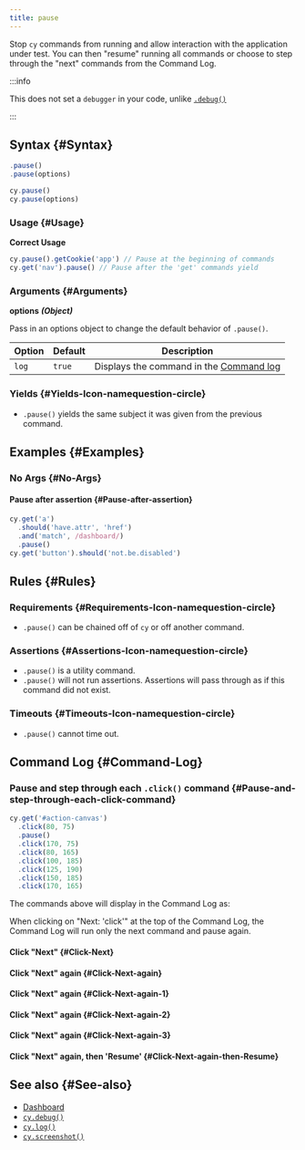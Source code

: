 ```yaml
---
title: pause
---
```


Stop `cy` commands from running and allow interaction with the application under
test. You can then "resume" running all commands or choose to step through the
"next" commands from the Command Log.

:::info

This does not set a `debugger` in your code, unlike
[`.debug()`](/api/commands/debug)

:::

## Syntax {#Syntax}

```javascript
.pause()
.pause(options)

cy.pause()
cy.pause(options)
```

### Usage {#Usage}

**<Icon name="check-circle" color="green" /> Correct Usage**

```javascript
cy.pause().getCookie('app') // Pause at the beginning of commands
cy.get('nav').pause() // Pause after the 'get' commands yield
```

### Arguments {#Arguments}

**<Icon name="angle-right" /> options** **_(Object)_**

Pass in an options object to change the default behavior of `.pause()`.

| Option | Default | Description                                                                              |
| ------ | ------- | ---------------------------------------------------------------------------------------- |
| `log`  | `true`  | Displays the command in the [Command log](/guides/core-concepts/cypress-app#Command-Log) |

### Yields [<Icon name="question-circle"/>](/guides/core-concepts/introduction-to-cypress#Subject-Management) {#Yields-Icon-namequestion-circle}

- `.pause()` yields the same subject it was given from the previous
command.

## Examples {#Examples}

### No Args {#No-Args}

#### Pause after assertion {#Pause-after-assertion}

```javascript
cy.get('a')
  .should('have.attr', 'href')
  .and('match', /dashboard/)
  .pause()
cy.get('button').should('not.be.disabled')
```

## Rules {#Rules}

### Requirements [<Icon name="question-circle"/>](/guides/core-concepts/introduction-to-cypress#Chains-of-Commands) {#Requirements-Icon-namequestion-circle}

- `.pause()` can be chained off of `cy` or off another
command.

### Assertions [<Icon name="question-circle"/>](/guides/core-concepts/introduction-to-cypress#Assertions) {#Assertions-Icon-namequestion-circle}

- `.pause()` is a utility command.</li><li>`.pause()` will not run
assertions. Assertions will pass through as if this command did not
exist.

### Timeouts [<Icon name="question-circle"/>](/guides/core-concepts/introduction-to-cypress#Timeouts) {#Timeouts-Icon-namequestion-circle}

- `.pause()` cannot time out.

## Command Log {#Command-Log}

### Pause and step through each `.click()` command {#Pause-and-step-through-each-click-command}

```javascript
cy.get('#action-canvas')
  .click(80, 75)
  .pause()
  .click(170, 75)
  .click(80, 165)
  .click(100, 185)
  .click(125, 190)
  .click(150, 185)
  .click(170, 165)
```

The commands above will display in the Command Log as:

<DocsImage src="/img/api/pause/initial-pause-in-gui-highlights-the-pause-command.png" alt="Pause command on intial pause" ></DocsImage>

When clicking on "Next: 'click'" at the top of the Command Log, the Command Log
will run only the next command and pause again.

#### Click "Next" {#Click-Next}

<DocsImage src="/img/api/pause/next-goes-on-to-next-command-during-pause.png" alt="Pause command after clicking next" ></DocsImage>

#### Click "Next" again {#Click-Next-again}

<DocsImage src="/img/api/pause/continue-in-pause-command-just-like-debugger.png" alt="Continue to next command during pause" ></DocsImage>

#### Click "Next" again {#Click-Next-again-1}

<DocsImage src="/img/api/pause/pause-goes-to-show-next-click.png" alt="Pause command" ></DocsImage>

#### Click "Next" again {#Click-Next-again-2}

<DocsImage src="/img/api/pause/clicking-on-canvas-continues-as-we-click-next.png" alt="Pause command" ></DocsImage>

#### Click "Next" again {#Click-Next-again-3}

<DocsImage src="/img/api/pause/last-next-click-before-out-test-is-finished.png" alt="Pause command" ></DocsImage>

#### Click "Next" again, then 'Resume' {#Click-Next-again-then-Resume}

<DocsImage src="/img/api/pause/next-then-resume-shows-our-test-has-ended.png" alt="Pause command" ></DocsImage>

## See also {#See-also}

- [Dashboard](https://on.cypress.io/dashboard)
- [`cy.debug()`](/api/commands/debug)
- [`cy.log()`](/api/commands/log)
- [`cy.screenshot()`](/api/commands/screenshot)
